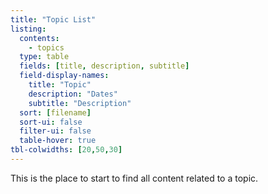 ```yaml
---
title: "Topic List"
listing:
  contents:
    - topics
  type: table
  fields: [title, description, subtitle]
  field-display-names:
    title: "Topic"
    description: "Dates"
    subtitle: "Description"
  sort: [filename]
  sort-ui: false
  filter-ui: false
  table-hover: true
tbl-colwidths: [20,50,30]
---
```


This is the place to start to find all content related to a topic. 